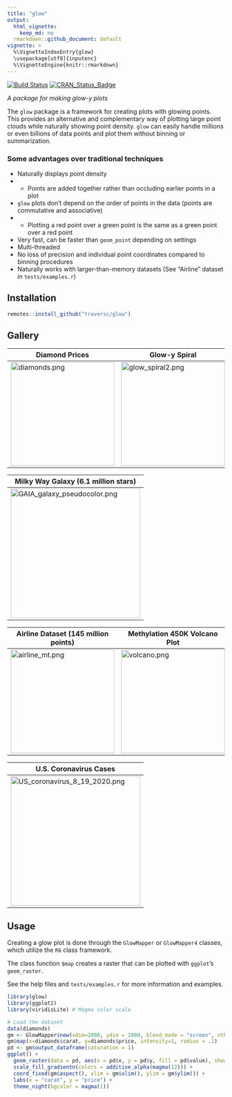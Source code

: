 ```yaml
---
title: "glow"
output:
  html_vignette:
    keep_md: no
  rmarkdown::github_document: default
vignette: >
  %\VignetteIndexEntry{glow}
  \usepackage[utf8]{inputenc}
  %\VignetteEngine{knitr::rmarkdown}
---
```


[![Build Status](https://travis-ci.org/traversc/glow.svg)](https://travis-ci.org/traversc/glow) [![CRAN\_Status\_Badge](http://www.r-pkg.org/badges/version/glow)](https://cran.r-project.org/package=glow) 

<!-- [![CRAN\_Downloads\_Badge](https://cranlogs.r-pkg.org/badges/glow)](https://cran.r-project.org/package=glow) -->
<!-- [![CRAN\_Downloads\_Total\_Badge](https://cranlogs.r-pkg.org/badges/grand-total/glow)](https://cran.r-project.org/package=glow) -->

*A package for making glow-y plots*

The `glow` package is a framework for creating plots with glowing points. This provides an alternative and complementary way of plotting large point clouds while naturally showing point density. `glow` can easily handle millions or even billions of data points and plot them without binning or summarization.  

### Some advantages over traditional techniques

* Naturally displays point density
* * Points are added together rather than occluding earlier points in a plot
* `glow` plots don't depend on the order of points in the data (points are commutative and associative)
* * Plotting a red point over a green point is the same as a green point over a red point
* Very fast, can be faster than `geom_point` depending on settings
* Multi-threaded
* No loss of precision and individual point coordinates compared to binning procedures
* Naturally works with larger-than-memory datasets (See "Airline" dataset in `tests/examples.r`)

## Installation
```r
remotes::install_github("traversc/glow")
```

## Gallery
<center>
|Diamond Prices | Glow-y Spiral|
|-|-|
|![](diamonds.png "diamonds.png"){height=240px} | ![](glow_spiral2.png "glow_spiral2.png"){height=240px}|

| Milky Way Galaxy (6.1 million stars) |
|-|
| ![](GAIA_galaxy_pseudocolor.png "GAIA_galaxy_pseudocolor.png"){height=300px} |

| Airline Dataset (145 million points) | Methylation 450K Volcano Plot |
|-|-|
| ![](airline_mt.png "airline_mt.png"){height=240px} | ![](volcano.png "volcano.png"){height=240px} |

| U.S. Coronavirus Cases |
|-|
| ![](US_coronavirus_8_19_2020.png "US_coronavirus_8_19_2020.png"){height=300px} |

</center>

## Usage

Creating a glow plot is done through the `GlowMapper` or `GlowMapper4` classes, which utilize the `R6` class framework. 

The class function `$map` creates a raster that can be plotted with `ggplot`'s `geom_raster`. 

See the help files and `tests/examples.r` for more information and examples. 

```r
library(glow)
library(ggplot2)
library(viridisLite) # Magma color scale

# Load the dataset
data(diamonds)
gm <- GlowMapper$new(xdim=2000, ydim = 2000, blend_mode = "screen", nthreads=nt)
gm$map(x=diamonds$carat, y=diamonds$price, intensity=1, radius = .1)
pd <- gm$output_dataframe(saturation = 1)
ggplot() + 
  geom_raster(data = pd, aes(x = pd$x, y = pd$y, fill = pd$value), show.legend = F) +
  scale_fill_gradientn(colors = additive_alpha(magma(12))) +
  coord_fixed(gm$aspect(), xlim = gm$xlim(), ylim = gm$ylim()) + 
  labs(x = "carat", y = "price") + 
  theme_night(bgcolor = magma(1))
```

